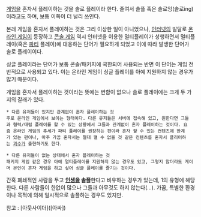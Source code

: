 [[게임]]을 혼자서 플레이하는 것을 솔로 플레이라 한다. 줄여서 솔플 혹은 솔로잉(솔로ing)이라고도 하며, 보통 이쪽이 더 널리 쓰인다.

본래 게임을 혼자서 플레이하는 것은 그리 이상한 일이 아니었으나, [[인터넷]]의 발달로 [[온라인 게임]]이 등장하고 [[콘솔 게임]] 역시 인터넷을 이용한 멀티플레이가 성행하면서 멀티플레이(혹은 [[파티]] 플레이)에 대응하는 단어가 필요하게 되었고 이에 따라 발생한 단어가 솔로 플레이이다.

싱글 플레이라는 단어가 보통 콘솔/패키지에 국한되어 사용되는 반면 이 단어는 게임 전반적으로 사용되고 있다. 이는 온라인 게임이 싱글 플레이를 아예 지원하지 않는 경우가 많기 때문이다.

게임을 혼자서 플레이하는 것이라는 뜻에는 변함이 없으나 솔로 플레이에는 크게 두 가지의 갈래가 있다.

 * 다른 유저들이 있지만 관계없이 혼자 플레이하는 것
 주로 온라인 게임에서 보이는 형태이다. 다른 유저들은 서버에 접속해 있고, 원한다면 그들과 협력/대립 플레이를 할 수 있는 상황에서 그들과 관계없이 혼자 플레이하는 것이다. 요즘 온라인 게임의 추세가 파티 플레이를 권장하는 편이라 혼자 할 수 있는 컨텐츠에 한계가 있는 편이나, 아주 가끔 혼자서는 절대 깰 수 없을 것 같은 컨텐츠를 혼자서 클리어하는 [[괴수]]가 출현하기도 한다. 

 * 다른 유저들이 없는 상태에서 혼자 플레이하는 것
 패키지 게임 같은 경우 아예 멀티플레이를 지원하지 않는 경우도 있고, 그렇지 않더라도 게이머 본인이 혼자 게임을 하고 싶어 싱글 플레이를 즐기는 것이다.

간혹 폐쇄적인 사람을 두고 '''[[인생]]을 솔플'''한다고 비유하는 경우가 있는데, 1의 유형에 해당한다. 다른 사람들이 한없이 많으나 그들과 아무것도 하지 않는다(...). 가끔, 특별한 환경이나 목적에 의해 일시적으로 솔플하는 경우도 있지만.

참고 : [아웃사이더]([아싸])
